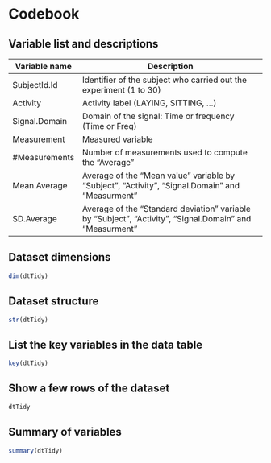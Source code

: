 # Codebook

## Variable list and descriptions
  
Variable name    | Description
-----------------|-------------------------------------------------------------------
SubjectId.Id     | Identifier of the subject who carried out the experiment (1 to 30)
Activity         | Activity label (LAYING, SITTING, ...)
Signal.Domain    | Domain of the signal: Time or frequency (Time or Freq)
Measurement      | Measured variable
#Measurements    | Number of measurements used to compute the "Average"
Mean.Average     | Average of the "Mean value" variable by "Subject", "Activity", "Signal.Domain" and "Measurment"
SD.Average       | Average of the "Standard deviation" variable by "Subject", "Activity", "Signal.Domain" and "Measurment"

## Dataset dimensions
  
  ```{r}
dim(dtTidy)
```

## Dataset structure
  
  ```{r}
str(dtTidy)
```

## List the key variables in the data table
  
  ```{r}
key(dtTidy)
```

## Show a few rows of the dataset
  
  ```{r}
dtTidy
```

## Summary of variables
  
  ```{r}
summary(dtTidy)
```
